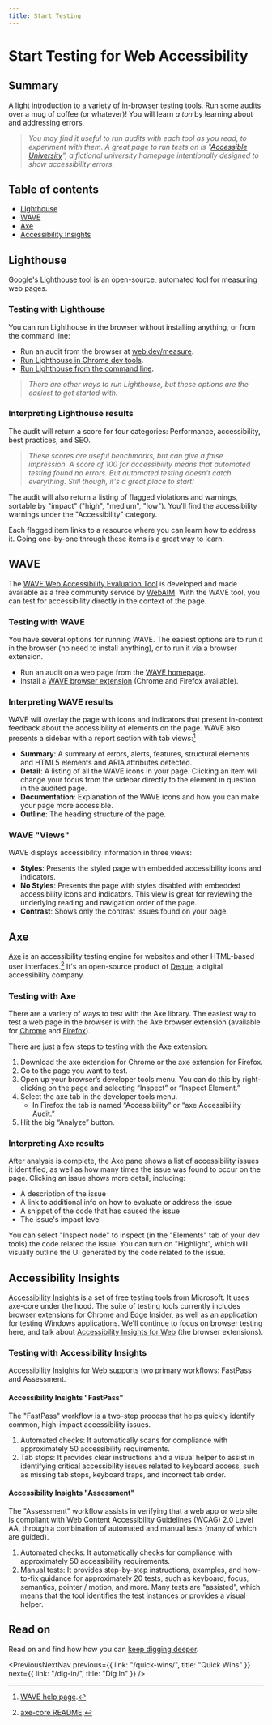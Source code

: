 ```yaml
---
title: Start Testing
---
```



<SEO
  title="Start Testing for Web Accessibility"
  description="An introduction to a variety of in-browser accessibility testing tools."
/>

# Start Testing for Web Accessibility

## Summary

A light introduction to a variety of in-browser testing tools. Run some audits over a mug of coffee (or whatever)! You will learn _a ton_ by learning about and addressing errors.

> _You may find it useful to run audits with each tool as you read, to experiment with them. A great page to run tests on is "[Accessible University](https://www.washington.edu/accesscomputing/AU/before.html)", a fictional university homepage intentionally designed to show accessibility errors._

## Table of contents

- [Lighthouse](/start-testing/#lighthouse)
- [WAVE](/start-testing/#wave)
- [Axe](/start-testing/#axe)
- [Accessibility Insights](/start-testing/#accessibility-insights)

## Lighthouse

[Google's Lighthouse tool](https://developers.google.com/web/tools/lighthouse/) is an open-source, automated tool for measuring web pages.

### Testing with Lighthouse

You can run Lighthouse in the browser without installing anything, or from the command line:

- Run an audit from the browser at [web.dev/measure](https://web.dev/measure).
- [Run Lighthouse in Chrome dev tools](https://developers.google.com/web/tools/lighthouse/#devtools).
- [Run Lighthouse from the command line](https://developers.google.com/web/tools/lighthouse/#cli).

> _There are other ways to run Lighthouse, but these options are the easiest to get started with._

### Interpreting Lighthouse results

The audit will return a score for four categories: Performance, accessibility, best practices, and SEO.

> _These scores are useful benchmarks, but can give a false impression. A score of 100 for accessibility means that automated testing found no errors. But automated testing doesn't catch everything. Still though, it's a great place to start!_

The audit will also return a listing of flagged violations and warnings, sortable by "impact" ("high", "medium", "low"). You'll find the accessibility warnings under the "Accessibility" category.

Each flagged item links to a resource where you can learn how to address it. Going one-by-one through these items is a great way to learn.

## WAVE

The [WAVE Web Accessibility Evaluation Tool](https://wave.webaim.org/) is developed and made available as a free community service by [WebAIM](http://webaim.org/). With the WAVE tool, you can test for accessibility directly in the context of the page.

### Testing with WAVE

You have several options for running WAVE. The easiest options are to run it in the browser (no need to install anything), or to run it via a browser extension.

- Run an audit on a web page from the [WAVE homepage](https://wave.webaim.org/).
- Install a [WAVE browser extension](https://wave.webaim.org/extension/) (Chrome and Firefox available).

### Interpreting WAVE results

WAVE will overlay the page with icons and indicators that present in-context feedback about the accessibility of elements on the page. WAVE also presents a sidebar with a report section with tab views:[^wave-help]

- **Summary**: A summary of errors, alerts, features, structural elements and HTML5 elements and ARIA attributes detected.
- **Detail**: A listing of all the WAVE icons in your page. Clicking an item will change your focus from the sidebar directly to the element in question in the audited page.
- **Documentation**: Explanation of the WAVE icons and how you can make your page more accessible.
- **Outline**: The heading structure of the page.

### WAVE "Views"

WAVE displays accessibility information in three views:

- **Styles**: Presents the styled page with embedded accessibility icons and indicators.
- **No Styles**: Presents the page with styles disabled with embedded accessibility icons and indicators. This view is great for reviewing the underlying reading and navigation order of the page.
- **Contrast**: Shows only the contrast issues found on your page.

## Axe

[Axe](https://www.deque.com/axe/) is an accessibility testing engine for websites and other HTML-based user interfaces.[^axe-core-readme] It's an open-source product of [Deque](https://www.deque.com/), a digital accessibility company.

### Testing with Axe

There are a variety of ways to test with the Axe library. The easiest way to test a web page in the browser is with the Axe browser extension (available for [Chrome](http://bitly.com/aXe-Chrome) and [Firefox](http://bit.ly/axe-Firefox)).

There are just a few steps to testing with the Axe extension:

1. Download the axe extension for Chrome or the axe extension for Firefox.
2. Go to the page you want to test.
3. Open up your browser’s developer tools menu. You can do this by right-clicking on the page and selecting “Inspect” or “Inspect Element.”
4. Select the axe tab in the developer tools menu.
   - In Firefox the tab is named “Accessibility” or “axe Accessibility Audit.”
5. Hit the big “Analyze” button.

### Interpreting Axe results

After analysis is complete, the Axe pane shows a list of accessibility issues it identified, as well as how many times the issue was found to occur on the page. Clicking an issue shows more detail, including:

- A description of the issue
- A link to additional info on how to evaluate or address the issue
- A snippet of the code that has caused the issue
- The issue's impact level

You can select "Inspect node" to inspect (in the "Elements" tab of your dev tools) the code related the issue. You can turn on "Highlight", which will visually outline the UI generated by the code related to the issue.

## Accessibility Insights

[Accessibility Insights](https://accessibilityinsights.io/) is a set of free testing tools from Microsoft. It uses axe-core under the hood. The suite of testing tools currently includes browser extensions for Chrome and Edge Insider, as well as an application for testing Windows applications. We'll continue to focus on browser testing here, and talk about [Accessibility Insights for Web](https://accessibilityinsights.io/docs/en/web/overview) (the browser extensions).

### Testing with Accessibility Insights

Accessibility Insights for Web supports two primary workflows: FastPass and Assessment.

#### Accessibility Insights "FastPass"

The "FastPass" workflow is a two-step process that helps quickly identify common, high-impact accessibility issues.

1. Automated checks: It automatically scans for compliance with approximately 50 accessibility requirements.
2. Tab stops: It provides clear instructions and a visual helper to assist in identifying critical accessibility issues related to keyboard access, such as missing tab stops, keyboard traps, and incorrect tab order.

#### Accessibility Insights "Assessment"

The "Assessment" workflow assists in verifying that a web app or web site is compliant with Web Content Accessibility Guidelines (WCAG) 2.0 Level AA, through a combination of automated and manual tests (many of which are guided).

1. Automated checks: It automatically checks for compliance with approximately 50 accessibility requirements.
2. Manual tests: It provides step-by-step instructions, examples, and how-to-fix guidance for approximately 20 tests, such as keyboard, focus, semantics, pointer / motion, and more. Many tests are "assisted", which means that the tool identifies the test instances or provides a visual helper.

## Read on

Read on and find how how you can [keep digging deeper](/dig-in/).

<PreviousNextNav
  previous={{ link: "/quick-wins/", title: "Quick Wins" }}
  next={{ link: "/dig-in/", title: "Dig In" }}
/>

[^wave-help]: [WAVE help page](https://wave.webaim.org/help).
[^axe-core-readme]: [axe-core README](https://github.com/dequelabs/axe-core).
